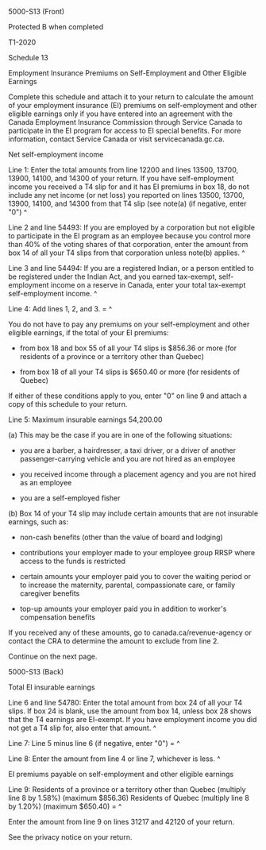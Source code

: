 ﻿5000-S13 (Front)

Protected B when completed

T1-2020

Schedule 13

Employment Insurance Premiums on Self-Employment and Other Eligible Earnings

Complete this schedule and attach it to your return to calculate the amount of your employment insurance (EI) premiums on self-employment and other eligible earnings only if you have entered into an agreement with the Canada Employment Insurance Commission through Service Canada to participate in the EI program for access to EI special benefits. For more information, contact Service Canada or visit servicecanada.gc.ca.

Net self-employment income

Line 1: Enter the total amounts from line 12200 and lines 13500, 13700, 13900, 14100, and 14300 of your return. If you have self-employment income you received a T4 slip for and it has EI premiums in box 18, do not include any net income (or net loss) you reported on lines 13500, 13700, 13900, 14100, and 14300 from that T4 slip (see note(a) (if negative, enter "0") ^

Line 2 and line 54493: If you are employed by a corporation but not eligible to participate in the EI program as an employee because you control more than 40% of the voting shares of that corporation, enter the amount from box 14 of all your T4 slips from that corporation unless note(b) applies. ^

Line 3 and line 54494: If you are a registered Indian, or a person entitled to be registered under the Indian Act, and you earned tax-exempt, self-employment income on a reserve in Canada, enter your total tax-exempt self-employment income. ^

Line 4: Add lines 1, 2, and 3. = ^

You do not have to pay any premiums on your self-employment and other eligible earnings, if the total of your EI premiums:

- from box 18 and box 55 of all your T4 slips is $856.36 or more (for residents of a province or a territory other than Quebec)

- from box 18 of all your T4 slips is $650.40 or more (for residents of Quebec)

If either of these conditions apply to you, enter "0" on line 9 and attach a copy of this schedule to your return.

Line 5: Maximum insurable earnings 54,200.00

(a) This may be the case if you are in one of the following situations:

- you are a barber, a hairdresser, a taxi driver, or a driver of another passenger-carrying vehicle and you are not hired as an employee

- you received income through a placement agency and you are not hired as an employee

- you are a self-employed fisher

(b) Box 14 of your T4 slip may include certain amounts that are not insurable earnings, such as:

- non-cash benefits (other than the value of board and lodging)

- contributions your employer made to your employee group RRSP where access to the funds is restricted

- certain amounts your employer paid you to cover the waiting period or to increase the maternity, parental, compassionate care, or family caregiver benefits

- top-up amounts your employer paid you in addition to worker's compensation benefits

If you received any of these amounts, go to canada.ca/revenue-agency or contact the CRA to determine the amount to exclude from line 2.

Continue on the next page.


5000-S13 (Back)

Total EI insurable earnings

Line 6 and line 54780: Enter the total amount from box 24 of all your T4 slips. If box 24 is blank, use the amount from box 14, unless box 28 shows that the T4 earnings are EI-exempt. If you have employment income you did not get a T4 slip for, also enter that amount. ^

Line 7: Line 5 minus line 6 (if negative, enter "0") = ^

Line 8: Enter the amount from line 4 or line 7, whichever is less. ^

EI premiums payable on self-employment and other eligible earnings

Line 9: Residents of a province or a territory other than Quebec (multiply line 8 by 1.58%) (maximum $856.36) Residents of Quebec (multiply line 8 by 1.20%) (maximum $650.40) = ^

Enter the amount from line 9 on lines 31217 and 42120 of your return.

See the privacy notice on your return.


 









